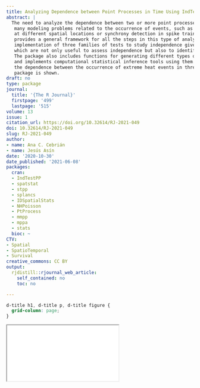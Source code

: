 ```yaml
---
title: Analyzing Dependence between Point Processes in Time Using IndTestPP
abstract: |
  The need to analyze the dependence between two or more point processes in time appears in
   many modeling problems related to the occurrence of events, such as the occurrence of climate events
   at different spatial locations or synchrony detection in spike train analysis. The package IndTestPP
   provides a general framework for all the steps in this type of analysis, and one of its main features is the
   implementation of three families of tests to study independence given the intensities of the processes,
   which are not only useful to assess independence but also to identify factors causing dependence.
   The package also includes functions for generating different types of dependent point processes,
   and implements computational statistical inference tools using them. An application to characterize
   the dependence between the occurrence of extreme heat events in three Spanish locations using the
   package is shown.
draft: no
type: package
journal:
  title: '{The R Journal}'
  firstpage: '499'
  lastpage: '515'
volume: 13
issue: 1
citation_url: https://doi.org/10.32614/RJ-2021-049
doi: 10.32614/RJ-2021-049
slug: RJ-2021-049
author:
- name: Ana C. Cebrián
- name: Jesús Asín
date: '2020-10-30'
date_published: '2021-06-08'
packages:
  cran:
  - IndTestPP
  - spatstat
  - stpp
  - splancs
  - IDSpatialStats
  - NHPoisson
  - PtProcess
  - mmpp
  - mppa
  - stats
  bioc: ~
CTV:
- Spatial
- SpatioTemporal
- Survival
creative_commons: CC BY
output:
  rjdistill::rjournal_web_article:
    self_contained: no
    toc: no

---
```


```css
d-title h1, d-title p, d-title figure {
  grid-column: page;
}
```

<div class="l-page">
  <object data="RJ-2021-049.pdf" type="application/pdf" style="height:955px;width:100%">
    <iframe src="RJ-2021-049.pdf"></iframe>
  </object>
</div>
